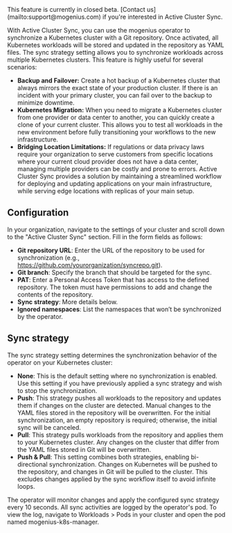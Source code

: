 ﻿---
sidebar_position: "8"
description: "Use Active Cluster Sync to synchronize Kubernetes workloads with Git."
---

<Note>
  This feature is currently in closed beta. [Contact us](mailto:support@mogenius.com) if you're interested in Active Cluster Sync.
</Note>

With Active Cluster Sync, you can use the mogenius operator to synchronize a Kubernetes cluster with a Git repository. Once activated, all Kubernetes workloads will be stored and updated in the repository as YAML files. The sync strategy setting allows you to synchronize workloads across multiple Kubernetes clusters. This feature is highly useful for several scenarios:

- **Backup and Failover:** Create a hot backup of a Kubernetes cluster that always mirrors the exact state of your production cluster. If there is an incident with your primary cluster, you can fail over to the backup to minimize downtime.
- **Kubernetes Migration:** When you need to migrate a Kubernetes cluster from one provider or data center to another, you can quickly create a clone of your current cluster. This allows you to test all workloads in the new environment before fully transitioning your workflows to the new infrastructure.
- **Bridging Location Limitations:** If regulations or data privacy laws require your organization to serve customers from specific locations where your current cloud provider does not have a data center, managing multiple providers can be costly and prone to errors. Active Cluster Sync provides a solution by maintaining a streamlined workflow for deploying and updating applications on your main infrastructure, while serving edge locations with replicas of your main setup.

## Configuration

In your organization, navigate to the settings of your cluster and scroll down to the "Active Cluster Sync" section. Fill in the form fields as follows:

- **Git repository URL**: Enter the URL of the repository to be used for synchronization (e.g., https://github.com/yourorganization/syncrepo.git).
- **Git branch**: Specify the branch that should be targeted for the sync.
- **PAT**: Enter a Personal Access Token that has access to the defined repository. The token must have permissions to add and change the contents of the repository.
- **Sync strategy**: More details below.
- **Ignored namespaces**: List the namespaces that won’t be synchronized by the operator.

## Sync strategy

The sync strategy setting determines the synchronization behavior of the operator on your Kubernetes cluster:

- **None**: This is the default setting where no synchronization is enabled. Use this setting if you have previously applied a sync strategy and wish to stop the synchronization.
- **Push**: This strategy pushes all workloads to the repository and updates them if changes on the cluster are detected. Manual changes to the YAML files stored in the repository will be overwritten. For the initial synchronization, an empty repository is required; otherwise, the initial sync will be canceled.
- **Pull**: This strategy pulls workloads from the repository and applies them to your Kubernetes cluster. Any changes on the cluster that differ from the YAML files stored in Git will be overwritten.
- **Push & Pull**: This setting combines both strategies, enabling bi-directional synchronization. Changes on Kubernetes will be pushed to the repository, and changes in Git will be pulled to the cluster. This excludes changes applied by the sync workflow itself to avoid infinite loops.

The operator will monitor changes and apply the configured sync strategy every 10 seconds. All sync activities are logged by the operator's pod. To view the log, navigate to Workloads \> Pods in your cluster and open the pod named mogenius-k8s-manager.